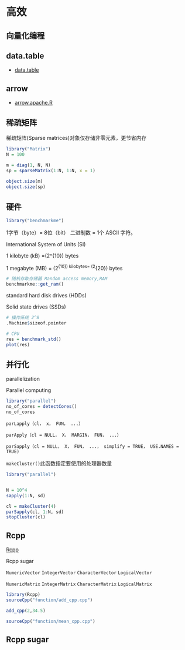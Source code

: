 # 高效

## 向量化编程

## data.table

-   [data.table](https://rdatatable.gitlab.io/data.table/)

## arrow

-   [arrow.apache.R](https://arrow.apache.org/docs/r/)

## 稀疏矩阵

稀疏矩阵(Sparse matrices)对象仅存储非零元素，更节省内存

```r
library("Matrix")
N = 100

m = diag(1, N, N)
sp = sparseMatrix(1:N, 1:N, x = 1)
 
object.size(m)
object.size(sp)

```

## 硬件

```r
library("benchmarkme")
```

1字节（byte）= 8位（bit） 二进制数 = 1个 ASCII 字符。

International System of Units (SI)

1 kilobyte (kB) =(2\^{10}) bytes

1 megabyte (MB) = (2^{10}) kilobytes= (2^{20}) bytes

```r
# 随机存取存储器 Random access memory,RAM
benchmarkme::get_ram()
```

standard hard disk drives (HDDs)

Solid state drives (SSDs)

```r
# 操作系统 2^8
.Machine$sizeof.pointer
```

```r
# CPU
res = benchmark_std() 
plot(res)
```

## 并行化

parallelization

Parallel computing

```r
library("parallel")
no_of_cores = detectCores()
no_of_cores
```

`parLapply（cl， x， FUN， ...）`

`parApply（cl = NULL， X， MARGIN， FUN， ...）`

`parSapply（cl = NULL， X， FUN， ...， simplify = TRUE， USE.NAMES = TRUE)`

`makeCluster()`此函数指定要使用的处理器数量

```r
library("parallel")


N = 10^4
sapply(1:N, sd)

cl = makeCluster(4)
parSapply(cl, 1:N, sd)
stopCluster(cl)
```

## Rcpp

[Rcpp](http://www.rcpp.org/)

Rcpp sugar

`NumericVector` `IntegerVector` `CharacterVector` `LogicalVector`

`NumericMatrix` `IntegerMatrix` `CharacterMatrix` `LogicalMatrix`

```r
library(Rcpp)
sourceCpp("function/add_cpp.cpp")

add_cpp(2,34.5)

sourceCpp("function/mean_cpp.cpp")
```

## Rcpp sugar
